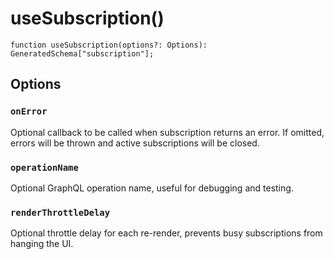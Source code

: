 # useSubscription()

```tsx
function useSubscription(options?: Options): GeneratedSchema["subscription"];
```

## Options

### `onError`

Optional callback to be called when subscription returns an error. If omitted,
errors will be thrown and active subscriptions will be closed.

### `operationName`

Optional GraphQL operation name, useful for debugging and testing.

### `renderThrottleDelay`

Optional throttle delay for each re-render, prevents busy subscriptions from
hanging the UI.
